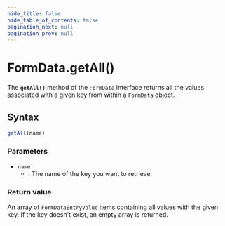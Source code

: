 ```yaml
---
hide_title: false
hide_table_of_contents: false
pagination_next: null
pagination_prev: null
---
```

# FormData.getAll()

The **`getAll()`** method of the `FormData` interface returns all the values associated with a given key from within a `FormData` object.

## Syntax

```js
getAll(name)
```

### Parameters

- `name`
  - : The name of the key you want to retrieve.

### Return value

An array of `FormDataEntryValue` items containing all values with the given key. If the key doesn't exist, an empty array is returned.
